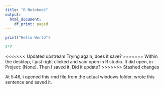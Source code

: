 ```yaml
---
title: "R Notebook"
output:
  html_document:
    df_print: paged
---
```

```r
print("Hello World")
```


```r
2*7
```

<<<<<<< Updated upstream
Trying again, does it save?
=======
Within the desktop, I just right clicked and said open in R studio. It did open, in Project: (None). 
Then I saved it. Did it update?
>>>>>>> Stashed changes

At 5:46, i opened this rmd file from the actual windows folder, wrote this sentence and saved it. 